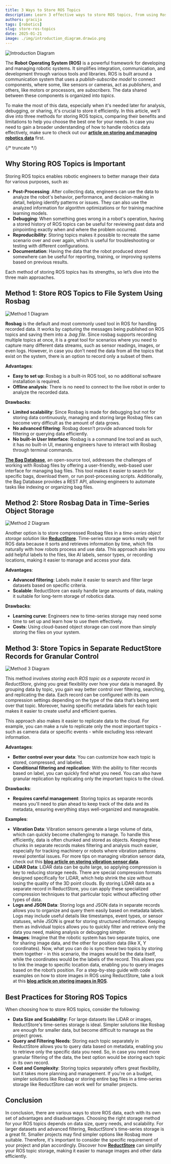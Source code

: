 ```yaml
---
title: 3 Ways to Store ROS Topics
description: Learn 3 effective ways to store ROS topics, from using Rosbag to advanced time-series storage with ReductStore. Discover scalable solutions, filtering options, and best practices for efficiently managing robotics data.
authors: gracija
tags: [robotics]
slug: store-ros-topics
date: 2025-01-21
image: ./img/introduction_diagram.drawio.png
---
```


![Introduction Diagram](./img/introduction_diagram.drawio.png)

The **Robot Operating System (ROS)** is a powerful framework for developing and managing robotic systems. It simplifies integration, communication, and development through various tools and libraries. ROS is built around a communication system that uses a _publish-subscribe model_ to connect components, where some, like sensors or cameras, act as _publishers_, and others, like motors or processors, are _subscribers_. The data shared between these components is organized into _topics_.

To make the most of this data, especially when it's needed later for analysis, debugging, or sharing, it's crucial to store it efficiently. In this article, we'll dive into three methods for storing ROS topics, comparing their benefits and limitations to help you choose the best one for your needs. In case you need to gain a broader understanding of how to handle robotics data effectively, make sure to check out our [**article on storing and managing robotics data**](/blog/store-robotic-data) first.

{/* truncate */}

## Why Storing ROS Topics is Important

Storing ROS topics enables robotic engineers to better manage their data for various purposes, such as:

- **Post-Processing**: After collecting data, engineers can use the data to analyze the robot's behavior, performance, and decision-making in detail, helping identify patterns or issues. They can also use the analyzed information for algorithm optimizations or for training machine learning models.
- **Debugging**: When something goes wrong in a robot's operation, having a stored history of ROS topics can be useful for reviewing past data and pinpointing exactly when and where the problem occurred.
- **Reproducibility**: Storing topics makes it possible to recreate the same scenario over and over again, which is useful for troubleshooting or testing with different configurations.
- **Documentation**: Having the data that the robot produced stored somewhere can be useful for reporting, training, or improving systems based on previous results.

Each method of storing ROS topics has its strengths, so let’s dive into the three main approaches.

## Method 1: Store ROS Topics to File System Using Rosbag

![Method 1 Diagram](./img/method1.drawio.png)

**Rosbag** is the default and most commonly used tool in ROS for handling recorded data. It works by capturing the messages being published on ROS topics and saving them into a _.bag file_. Since rosbag supports recording multiple topics at once, it is a great tool for scenarios where you need to capture many different data streams, such as sensor readings, images, or even logs. However, in case you don’t need the data from all the topics that exist on the system, there is an option to record only a subset of them.

**Advantages**:

- **Easy to set up**: Rosbag is a built-in ROS tool, so no additional software installation is required.
- **Offline analysis**: There is no need to connect to the live robot in order to analyze the recorded data.

**Drawbacks**:

- **Limited scalability**: Since Rosbag is made for debugging but not for storing data continuously, managing and storing large Rosbag files can become very difficult as the amount of data grows.
- **No advanced filtering**: Rosbag doesn’t provide advanced tools for filtering or querying data efficiently.
- **No built-in User Interface**: Rosbag is a command line tool and as such, it has no built-in UI, meaning engineers have to interact with Rosbag through terminal commands.

[**The Bag Database**](https://github.com/swri-robotics/bag-database), an open-source tool, addresses the challenges of working with Rosbag files by offering a user-friendly, web-based user interface for managing bag files. This tool makes it easier to search for specific bags, download them, or run post-processing scripts. Additionally, the Bag Database provides a REST API, allowing engineers to automate tasks like indexing or organizing bag files.

## Method 2: Store Rosbag Data in Time-Series Object Storage

![Method 2 Diagram](./img/method2.drawio.png)

Another option is to store compressed Rosbag files in a _time-series object storage solution_ like [**ReductStore**](/). Time-series storage works really well for ROS data because it sorts and retrieves information by time, which fits naturally with how robots process and use data. This approach also lets you add helpful labels to the files, like AI labels, sensor types, or recording locations, making it easier to manage and access your data.

**Advantages**:

- **Advanced filtering**: Labels make it easier to search and filter large datasets based on specific criteria.
- **Scalable**: ReductStore can easily handle large amounts of data, making it suitable for long-term storage of robotics data.

**Drawbacks**:

- **Learning curve**: Engineers new to time-series storage may need some time to set up and learn how to use them effectively.
- **Costs**: Using cloud-based object storage can cost more than simply storing the files on your system.

## Method 3: Store Topics in Separate ReductStore Records for Granular Control

![Method 3 Diagram](./img/method3.drawio.png)

This method involves _storing each ROS topic as a separate record in ReductStore_, giving you great flexibility over how your data is managed. By grouping data by topic, you gain way better control over filtering, searching, and replicating the data. Each record can be configured with its own compression settings depending on the type of the data that’s being sent over that topic. Moreover, having specific metadata labels for each topic makes it easier to create useful and efficient queries.

This approach also makes it easier to replicate data to the cloud. For example, you can make a rule to replicate only the most important topics - such as camera data or specific events - while excluding less relevant information.

**Advantages**:

- **Better control over your data**: You can customize how each topic is stored, compressed, and labeled.
- **Conditional filtering and replication**: With the ability to filter records based on label, you can quickly find what you need. You can also have granular replication by replicating only the important topics to the cloud.

**Drawbacks**:

- **Requires careful management**: Storing topics as separate records means you'll need to plan ahead to keep track of the data and its metadata, ensuring everything stays well-organized and manageable.

**Examples**:

- **Vibration Data**: Vibration sensors generate a large volume of data, which can quickly become challenging to manage. To handle this efficiently, data is often chunked and stored as objects. Keeping these chunks in separate records makes filtering and analysis much easier, especially for tracking machinery or robots where vibration patterns reveal potential issues. For more tips on managing vibration sensor data, check out this [**blog article on storing vibration sensor data**](/blog/how-to-store-vibration-sensor-data).
- **LiDAR Data**: LiDAR data can be quite large, so applying compression is key to reducing storage needs. There are special compression formats designed specifically for LiDAR, which help shrink the size without losing the quality of the 3D point clouds. By storing LiDAR data as a separate record in ReductStore, you can apply these specialized compression techniques to that particular topic without affecting other types of data.
- **Logs and JSON Data**: Storing logs and JSON data in separate records allows you to organize and query them easily based on metadata labels. Logs may include useful details like timestamps, event types, or sensor statuses, while JSON is great for storing structured information. Keeping them as individual topics allows you to quickly filter and retrieve only the data you need, making analysis or debugging simpler.
- **Images**: Imagine that the robotic system has two separate topics, one for sharing image data, and the other for position data (like X, Y coordinates). Now, what you can do is sync these two topics by storing them together - in this scenario, the images would be the data itself, while the coordinates would be the labels of the record. This allows you to link the image to specific location data, enabling you to query images based on the robot’s position. For a step-by-step guide with code examples on how to store images in ROS using ReductStore, take a look at this [**blog article on storing images in ROS**](/blog/tutorials/ros/optimal-image-storage-solutions-for-ros-based-computer-vision).

## Best Practices for Storing ROS Topics

When choosing how to store ROS topics, consider the following:

- **Data Size and Scalability**: For large datasets like LiDAR or images, ReductStore's time-series storage is ideal. Simpler solutions like Rosbag are enough for smaller data, but become difficult to manage as the project grows.
- **Query and Filtering Needs**: Storing each topic separately in ReductStore allows you to query data based on metadata, enabling you to retrieve only the specific data you need. So, in case you need more granular filtering of the data, the best option would be storing each topic in its own record.
- **Cost and Complexity**: Storing topics separately offers great flexibility, but it takes more planning and management. If you're on a budget, simpler solutions like Rosbag or storing entire bag files in a time-series storage like ReductStore can work well for smaller projects.

## Conclusion

In conclusion, there are various ways to store ROS data, each with its own set of advantages and disadvantages. Choosing the right storage method for your ROS topics depends on data size, query needs, and scalability. For larger datasets and advanced filtering, ReductStore's time-series storage is a great fit. Smaller projects may find simpler options like Rosbag more suitable. Therefore, it's important to consider the specific requirement of your project and plan accordingly. Discover how [**ReductStore**](/) can simplify your ROS topic storage, making it easier to manage images and other data efficiently.